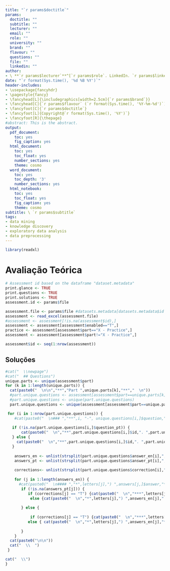 ```yaml
---
title: "`r params$doctitle`"
params:
  doctitle: ""
  subtitle: ""
  lecturer: ""
  email: ""
  role: ""
  university: ""
  brand: ""
  flavour: ""
  questions: ""
  file: ""
  linkedin: ""
author: 
- \ **`r params$lecturer`**^[`r params$role`. LinkedIn. `r params$linkedin`], [*`r params$email`*](mailto:`r params$email`), **`r params$university`**
date: "`r format(Sys.time(), '%d %B %Y')`"
header-includes:
- \usepackage{fancyhdr}
- \pagestyle{fancy}
- \fancyhead[L]{\includegraphics[width=2.5cm]{`r params$brand`}}
- \fancyhead[C]{`r params$flavour` (`r format(Sys.time(), '%Y-%m-%d')`)}
- \fancyfoot[C]{`r params$doctitle`}
- \fancyfoot[L]{Copyright@`r format(Sys.time(), '%Y')`}
- \fancyfoot[R]{\thepage}
#abstract: This is the abstract.
output:
  pdf_document: 
    toc: yes
    fig_caption: yes
  html_document: 
    toc: yes
    toc_float: yes
    number_sections: yes
    theme: cosmo
  word_document:
    toc: yes
    toc_depth: '3'
    number_sections: yes
  html_notebook: 
    toc: yes
    toc_float: yes
    fig_caption: yes
    theme: cosmo
subtitle: \ `r params$subtitle`
tags:
- data mining
- knowledge discovery
- exploratory data analysis
- data preprocessing
---
```


\newpage

```r
library(readxl)
```


# Avaliação Teórica
```r

# Assessment id based on the dataframe "dataset.metadata"
print.glance <- TRUE
print.questions <- TRUE
print.solutions <- TRUE
assessment.id <- params$file

assessment.file <- params$file #datasets.metadata[datasets.metadata$id == assessment.id,]$fullpath
assessment <- read_excel(assessment.file)
#assessment <- assessment[!is.na(assessment$id),]
assessment <- assessment[assessment$enabled=="T",]
practice <- assessment[assessment$part=="X - Practice",]
assessment <- assessment[assessment$part!="X - Practice",]

assessment$id <- seq(1:nrow(assessment))
```


## Soluções
```r
#cat("  \\newpage")
#cat("  ## Questions")
unique.parts <- unique(assessment$part)
for (k in 1:length(unique.parts)) {
  cat(paste0("  \n\n","**","Part ",unique.parts[k],"**","  \n"))
  #part.unique.questions <- assessment[assessment$part==unique.parts[k],c("id","question","comments")]
  #part.unique.questions <- unique(part.unique.questions)
  part.unique.questions <- unique(assessment[assessment$part==unique.parts[k],])

 for (i in 1:nrow(part.unique.questions)) { 
    #cat(paste0("  \n### ","**",i, "-", unique.questions[i,]$question,"**"))
    
   if (!is.na(part.unique.questions[i,]$question_pt)) { 
       cat(paste0("  \n","**",part.unique.questions[i,]$id,". ",part.unique.questions[i,]$question_en, " / ", part.unique.questions[i,]$question_pt,"**"," *",part.unique.questions[i,]$comments,"*")) 
   } else {
     cat(paste0("  \n","**",part.unique.questions[i,]$id,". ",part.unique.questions[i,]$question_en,"**"," *",part.unique.questions[i,]$comments,"*"))
   }
       
    answers_en <- unlist(strsplit(part.unique.questions$answer_en[i],","))
    answers_pt <- unlist(strsplit(part.unique.questions$answer_pt[i],","))
    
    corrections<- unlist(strsplit(part.unique.questions$correction[i],","))
    
    for (j in 1:length(answers_en)) { 
      #cat(paste0("  \n#### ","*",letters[j],") ",answers[j,]$answer,"*"))
       if (!is.na(answers_pt[j])) {
          if (corrections[j] == "T") {cat(paste0("  \n","***",letters[j],") ",answers_en[j]," / ",answers_pt[j]," (Correct) ***"))}
           else {cat(paste0("  \n","*",letters[j],") ",answers_en[j]," / ",answers_pt[j],"*"))}
          
       } else {
        
           if (corrections[j] == "T") {cat(paste0("  \n","***",letters[j],") ",answers_en[j]," (Correct) ***"))}
          else { cat(paste0("  \n","*",letters[j],") ",answers_en[j],"*")) }
        
       }
    }
  cat(paste0("\n\n"))
  cat("  \\  ")
 }

cat("  \\")
}
```

